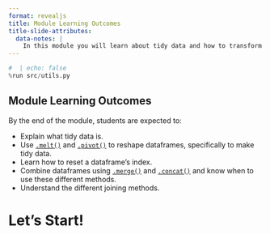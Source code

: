 ```yaml
---
format: revealjs
title: Module Learning Outcomes
title-slide-attributes:
  data-notes: |
    In this module you will learn about tidy data and how to transform your dataset into a tidy format. It will also focus on how to combine and stack multiple dataframes.
---
```


```python
#  | echo: false
%run src/utils.py
```

## Module Learning Outcomes

By the end of the module, students are expected to:

- Explain what tidy data is.
- Use [`.melt()`](https://pandas.pydata.org/docs/reference/api/pandas.melt.html) and [`.pivot()`](https://pandas.pydata.org/pandas-docs/stable/reference/api/pandas.DataFrame.pivot.html) to reshape dataframes, specifically to make tidy data.
- Learn how to reset a dataframe's index.
- Combine dataframes using [`.merge()`](https://pandas.pydata.org/pandas-docs/stable/reference/api/pandas.DataFrame.merge.html) and [`.concat()`](https://pandas.pydata.org/pandas-docs/stable/reference/api/pandas.concat.html) and know when to use these different methods.
- Understand the different joining methods.


# Let's Start!